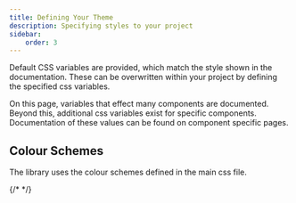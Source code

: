 ```yaml
---
title: Defining Your Theme
description: Specifying styles to your project
sidebar:
    order: 3
---
```


Default CSS variables are provided, which match the style shown in the documentation. These can be overwritten within your project by defining the specified css variables.

On this page, variables that effect many components are documented. Beyond this, additional css variables exist for specific components. Documentation of these values can be found on component specific pages.

## Colour Schemes
The library uses the colour schemes defined in the main css file.

<ShowComponent filePath="./src/tailwind.css">
    <ColorScheme/>
</ShowComponent>

{/* <ColorScheme/> */}